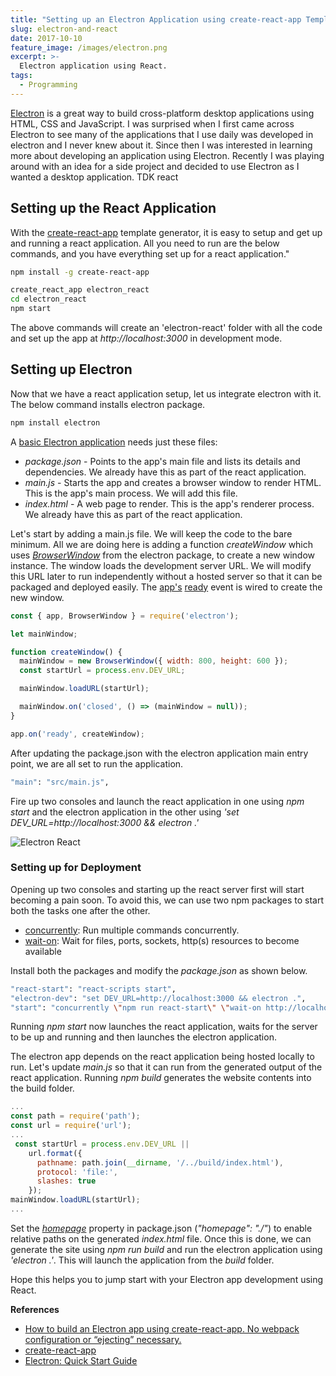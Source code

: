 ```yaml
---
title: "Setting up an Electron Application using create-react-app Template"
slug: electron-and-react
date: 2017-10-10
feature_image: /images/electron.png
excerpt: >-
  Electron application using React.
tags:
  - Programming
---
```

[Electron](https://electron.atom.io/) is a great way to build cross-platform desktop applications using HTML, CSS and JavaScript. I was surprised when I first came across Electron to see many of the applications that I use daily was developed in electron and I never knew about it. Since then I was interested in learning more about developing an application using Electron. Recently I was playing around with an idea for a side project and decided to use Electron as I wanted a desktop application. TDK react

## Setting up the React Application

With the [create-react-app](https://github.com/facebookincubator/create-react-app) template generator, it is easy to setup and get up and running a react application. All you need to run are the below commands, and you have everything set up for a react application."

```bash
npm install -g create-react-app

create_react_app electron_react
cd electron_react
npm start

```

The above commands will create an 'electron-react' folder with all the code and set up the app at _http://localhost:3000_ in development mode.

## Setting up Electron

Now that we have a react application setup, let us integrate electron with it. The below command installs electron package.

```bash
npm install electron

```

A [basic Electron application](https://github.com/electron/electron-quick-start) needs just these files:

-   _package.json_ - Points to the app's main file and lists its details and dependencies. We already have this as part of the react application.
-   _main.js_ - Starts the app and creates a browser window to render HTML. This is the app's main process. We will add this file.
-   _index.html_ - A web page to render. This is the app's renderer process. We already have this as part of the react application.

Let's start by adding a main.js file. We will keep the code to the bare minimum. All we are doing here is adding a function _createWindow_ which uses _[BrowserWindow](https://electron.atom.io/docs/api/browser-window/)_ from the electron package, to create a new window instance. The window loads the development server URL. We will modify this URL later to run independently without a hosted server so that it can be packaged and deployed easily. The [app's](https://electron.atom.io/docs/api/app/) [ready](https://electron.atom.io/docs/api/app/#event-ready) event is wired to create the new window.

```js
const { app, BrowserWindow } = require('electron');

let mainWindow;

function createWindow() {
  mainWindow = new BrowserWindow({ width: 800, height: 600 });
  const startUrl = process.env.DEV_URL;

  mainWindow.loadURL(startUrl);

  mainWindow.on('closed', () => (mainWindow = null));
}

app.on('ready', createWindow);

```

After updating the package.json with the electron application main entry point, we are all set to run the application.

```bash
"main": "src/main.js",

```

Fire up two consoles and launch the react application in one using _npm start_ and the electron application in the other using _'set DEV\_URL=http://localhost:3000 && electron .'_

![Electron React](/images/electron_react.png)

### Setting up for Deployment

Opening up two consoles and starting up the react server first will start becoming a pain soon. To avoid this, we can use two npm packages to start both the tasks one after the other.

-   [concurrently](https://www.npmjs.com/package/concurrently): Run multiple commands concurrently.
-   [wait-on](https://www.npmjs.com/package/wait-on): Wait for files, ports, sockets, http(s) resources to become available

Install both the packages and modify the _package.json_ as shown below.

```bash
"react-start": "react-scripts start",
"electron-dev": "set DEV_URL=http://localhost:3000 && electron .",
"start": "concurrently \"npm run react-start\" \"wait-on http://localhost:3000/ && npm run electron-dev\""

```

Running _npm start_ now launches the react application, waits for the server to be up and running and then launches the electron application.

The electron app depends on the react application being hosted locally to run. Let's update _main.js_ so that it can run from the generated output of the react application. Running _npm build_ generates the website contents into the build folder.

```js
...
const path = require('path');
const url = require('url');
...
 const startUrl = process.env.DEV_URL ||
    url.format({
      pathname: path.join(__dirname, '/../build/index.html'),
      protocol: 'file:',
      slashes: true
    });
mainWindow.loadURL(startUrl);
...

```

Set the _[homepage](https://github.com/facebookincubator/create-react-app/blob/master/packages/react-scripts/template/README.md#building-for-relative-paths)_ property in package.json (_"homepage": "./"_) to enable relative paths on the generated _index.html_ file. Once this is done, we can generate the site using _npm run build_ and run the electron application using _'electron .'_. This will launch the application from the _build_ folder.

Hope this helps you to jump start with your Electron app development using React.

**References**

-   [How to build an Electron app using create-react-app. No webpack configuration or “ejecting” necessary.](https://medium.freecodecamp.org/building-an-electron-application-with-create-react-app-97945861647c)
-   [create-react-app](https://github.com/facebookincubator/create-react-app)
-   [Electron: Quick Start Guide](https://github.com/electron/electron-quick-start)
